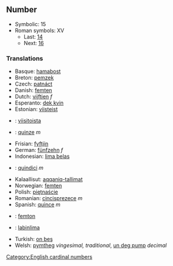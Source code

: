 ==Number==

*Symbolic: 15
*Roman symbols: XV
**Last: [[fourteen|14]]
**Next: [[sixteen|16]]

===Translations===

*Basque: [[hamabost]]
*Breton: [[pemzek]]
*Czech: [[patnáct]]
*Danish: [[femten]]
*Dutch: [[vijftien]] ''f''
*Esperanto: [[dek kvin]]
*Estonian: [[viisteist]]
*{{fi}}: [[viisitoista]]
*{{fr}}: [[quinze]] ''m''
*Frisian: [[fyftjin]]
*German: [[fünfzehn]] ''f''
*Indonesian: [[lima belas]]
*{{it}}: [[quindici]] ''m''
*Kalaallisut: [[aqqaniq-tallimat]]
*Norwegian: [[femten]]
*Polish: [[piętnaście]]
*Romanian: [[cincisprezece]] ''m''
*Spanish: [[quince]] ''m''
*{{sv}}: [[femton]]
*{{tl}}: [[labinlima]]
*Turkish: [[on beş]]
*Welsh: [[pymtheg]] ''vingesimal, traditional'', [[un deg pump]] ''decimal''

[[Category:English cardinal numbers]]